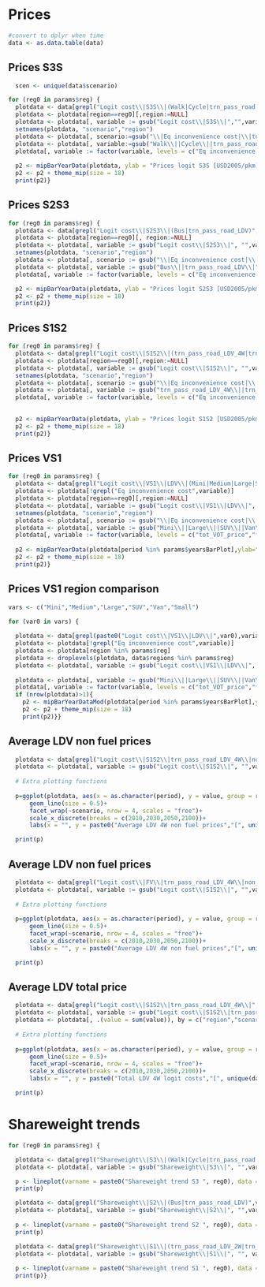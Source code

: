 # Prices 

```r
#convert to dplyr when time
data <- as.data.table(data)

```

## Prices S3S
```r

  scen <- unique(data$scenario)

for (reg0 in params$reg) {
  plotdata <- data[grepl("Logit cost\\|S3S\\|(Walk|Cycle|trn_pass_road|Domestic Aviation|Passenger Rail|HSR)",variable)]
  plotdata <- plotdata[region==reg0][,region:=NULL]
  plotdata <- plotdata[, variable := gsub("Logit cost\\|S3S\\|","",variable)][period %in% params$yearsBarPlot]
  setnames(plotdata, "scenario","region")
  plotdata <- plotdata[, scenario:=gsub("\\|Eq inconvenience cost|\\|tot_VOT_price|\\|fuel_price_pkm|\\|non_fuel_price","",variable)]
  plotdata <- plotdata[, variable:=gsub("Walk\\||Cycle\\||trn_pass_road\\||Domestic Aviation\\||Passenger Rail\\||HSR\\|","",variable)]
  plotdata[, variable := factor(variable, levels = c("Eq inconvenience cost","tot_VOT_price","fuel_price_pkm","non_fuel_price"))]
  
  p2 <- mipBarYearData(plotdata, ylab = "Prices logit S3S [USD2005/pkm]", title = paste0("Prices logit S3S ",reg0) )
  p2 <- p2 + theme_mip(size = 18)
  print(p2)}

```

## Prices S2S3
```r

for (reg0 in params$reg) {
  plotdata <- data[grepl("Logit cost\\|S2S3\\|(Bus|trn_pass_road_LDV)",variable)]
  plotdata <- plotdata[region==reg0][, region:=NULL]
  plotdata <- plotdata[, variable := gsub("Logit cost\\|S2S3\\|", "",variable)][period %in% params$yearsBarPlot]
  setnames(plotdata, "scenario","region")
  plotdata <- plotdata[, scenario := gsub("\\|Eq inconvenience cost|\\|tot_VOT_price|\\|fuel_price_pkm|\\|non_fuel_price", "", variable)]
  plotdata <- plotdata[, variable := gsub("Bus\\||trn_pass_road_LDV\\|","", variable)]
  plotdata[, variable := factor(variable, levels = c("Eq inconvenience cost","tot_VOT_price","fuel_price_pkm","non_fuel_price"))]

  p2 <- mipBarYearData(plotdata, ylab = "Prices logit S2S3 [USD2005/pkm]", title = paste0("Prices logit S2S3 ",reg0))
  p2 <- p2 + theme_mip(size = 18)
  print(p2)}

```

## Prices S1S2
```r

for (reg0 in params$reg) {
  plotdata <- data[grepl("Logit cost\\|S1S2\\|(trn_pass_road_LDV_4W|trn_pass_road_LDV_2W)",variable)]
  plotdata <- plotdata[region==reg0][,region:=NULL]
  plotdata <- plotdata[, variable := gsub("Logit cost\\|S1S2\\|", "",variable)][period %in% params$yearsBarPlot]  
  setnames(plotdata, "scenario","region")
  plotdata <- plotdata[, scenario := gsub("\\|Eq inconvenience cost|\\|tot_VOT_price|\\|fuel_price_pkm|\\|non_fuel_price", "", variable)]
  plotdata <- plotdata[, variable := gsub("trn_pass_road_LDV_4W\\||trn_pass_road_LDV_2W\\|", "", variable)]
  plotdata[, variable := factor(variable, levels = c("Eq inconvenience cost","tot_VOT_price","fuel_price_pkm","non_fuel_price"))]
  

  p2 <- mipBarYearData(plotdata, ylab = "Prices logit S1S2 [USD2005/pkm]", title = paste0("Prices logit S1S2 ",reg0))
  p2 <- p2 + theme_mip(size = 18)
  print(p2)}

```

## Prices VS1
```r

for (reg0 in params$reg) {
  plotdata <- data[grepl("Logit cost\\|VS1\\|LDV\\|(Mini|Medium|Large|SUV|Van|Small)",variable)]
  plotdata <- plotdata[!grepl("Eq inconvenience cost",variable)]
  plotdata <- plotdata[region==reg0][,region:=NULL]
  plotdata <- plotdata[, variable := gsub("Logit cost\\|VS1\\|LDV\\|", "",variable)][period %in% params$yearsBarPlot]  
  setnames(plotdata, "scenario","region")
  plotdata <- plotdata[, scenario := gsub("\\|Eq inconvenience cost|\\|tot_VOT_price|\\|fuel_price_pkm|\\|non_fuel_price", "", variable)]
  plotdata <- plotdata[, variable := gsub("Mini\\||Large\\||SUV\\||Van\\||Small\\||Medium\\|", "", variable)]
  plotdata[, variable := factor(variable, levels = c("tot_VOT_price","fuel_price_pkm","non_fuel_price"))]
  
  p2 <- mipBarYearData(plotdata[period %in% params$yearsBarPlot],ylab="Prices logit VS1 without eq inconvenience costs [USD2005/pkm]", title = paste0("Prices logit VS1 ",reg0))
  p2 <- p2 + theme_mip(size = 18)
  print(p2)}

```

## Prices VS1 region comparison
```r

vars <- c("Mini","Medium","Large","SUV","Van","Small")

for (var0 in vars) {
  
  plotdata <- data[grepl(paste0("Logit cost\\|VS1\\|LDV\\|",var0),variable)]
  plotdata <- plotdata[!grepl("Eq inconvenience cost",variable)]
  plotdata <- plotdata[region %in% params$reg]
  plotdata <- droplevels(plotdata, data$regions %in% params$reg)
  plotdata <- plotdata[, variable := gsub("Logit cost\\|VS1\\|LDV\\|", "",variable)][period %in% params$yearsBarPlot]
  
  plotdata <- plotdata[, variable := gsub("Mini\\||Large\\||SUV\\||Van\\||Small\\||Medium\\|", "", variable)]
  plotdata[, variable := factor(variable, levels = c("tot_VOT_price","fuel_price_pkm","non_fuel_price"))]
  if (nrow(plotdata)>1){
    p2 <- mipBarYearDataMod(plotdata[period %in% params$yearsBarPlot],ylab = "Prices logit VS1 without eq inconvenience costs [USD2005/pkm]", title = paste0("Prices logit VS1 ",var0))
    p2 <- p2 + theme_mip(size = 18) 
    print(p2)}}

```

## Average LDV non fuel prices
```r

  plotdata <- data[grepl("Logit cost\\|S1S2\\|trn_pass_road_LDV_4W\\|non_fuel_price",variable) & period %in% params$yearsScen & region %in% params$reg]
  plotdata <- plotdata[, variable := gsub("Logit cost\\|S1S2\\|", "",variable)][, variable := NULL]
  
  # Extra plotting functions
 
  p=ggplot(plotdata, aes(x = as.character(period), y = value, group = region, color = region))+
      geom_line(size = 0.5)+
      facet_wrap(~scenario, nrow = 4, scales = "free")+
      scale_x_discrete(breaks = c(2010,2030,2050,2100))+
      labs(x = "", y = paste0("Average LDV 4W non fuel prices","[", unique(data$unit),"]"), title = paste0("Average LDV 4W non fuel prices"))

  print(p)


```

## Average LDV non fuel prices 
```r

  plotdata <- data[grepl("Logit cost\\|FV\\|trn_pass_road_LDV_4W\\|non_fuel_price",variable) & period %in% params$yearsScen & region %in% params$reg]
  plotdata <- plotdata[, variable := gsub("Logit cost\\|S1S2\\|", "",variable)][, variable := NULL]
  
  # Extra plotting functions
 
  p=ggplot(plotdata, aes(x = as.character(period), y = value, group = region, color = region))+
      geom_line(size = 0.5)+
      facet_wrap(~scenario, nrow = 4, scales = "free")+
      scale_x_discrete(breaks = c(2010,2030,2050,2100))+
      labs(x = "", y = paste0("Average LDV 4W non fuel prices","[", unique(data$unit),"]"), title = paste0("Average LDV 4W non fuel prices"))

  print(p)


```


## Average LDV total price
```r

  plotdata <- data[grepl("Logit cost\\|S1S2\\|trn_pass_road_LDV_4W\\|",variable) & period %in% params$yearsScen & region %in% params$reg]
  plotdata <- plotdata[, variable := gsub("Logit cost\\|S1S2\\|trn_pass_road_LDV_4W\\|", "",variable)]
  plotdata <- plotdata[, .(value = sum(value)), by = c("region","scenario","period","unit")]
  
  # Extra plotting functions
 
  p=ggplot(plotdata, aes(x = as.character(period), y = value, group = region, color = region))+
      geom_line(size = 0.5)+
      facet_wrap(~scenario, nrow = 4, scales = "free")+
      scale_x_discrete(breaks = c(2010,2030,2050,2100))+
      labs(x = "", y = paste0("Total LDV 4W logit costs","[", unique(data$unit),"]"), title = paste0("Total LDV 4W logit costs"))

  print(p)


```

# Shareweight trends
```r


for (reg0 in params$reg) {

  plotdata <- data[grepl("Shareweight\\|S3\\|(Walk|Cycle|trn_pass_road|Domestic Aviation|Passenger Rail|HSR)",variable) & region == reg0]
  plotdata <- plotdata[, variable := gsub("Shareweight\\|S3\\|", "",variable)]

  p <- lineplot(varname = paste0("Shareweight trend S3 ", reg0), data = plotdata)
  print(p)

  plotdata <- data[grepl("Shareweight\\|S2\\|(Bus|trn_pass_road_LDV)",variable) & region == reg0]
  plotdata <- plotdata[, variable := gsub("Shareweight\\|S2\\|", "",variable)]
  
  p <- lineplot(varname = paste0("Shareweight trend S2 ", reg0), data = plotdata)
  print(p)

  plotdata <- data[grepl("Shareweight\\|S1\\|(trn_pass_road_LDV_2W|trn_pass_road_LDV_4W)",variable) & region == reg0]
  plotdata <- plotdata[, variable := gsub("Shareweight\\|S1\\|", "", variable)]
  
  p <- lineplot(varname = paste0("Shareweight trend S1 ", reg0), data = plotdata)
  print(p)}


```

